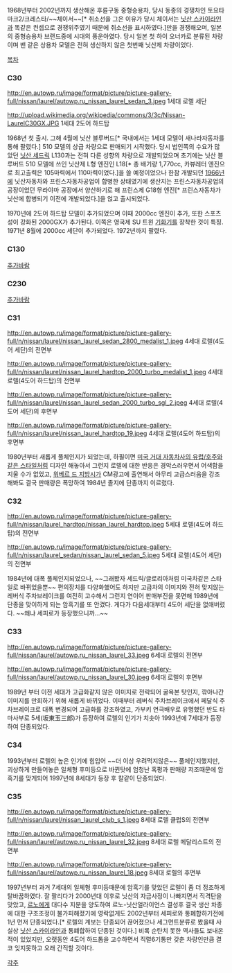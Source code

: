1968년부터 2002년까지 생산해온 후륜구동 중형승용차, 당시 동종의 경쟁차인 토요타 마크2/크레스타/~~체이서~~[* 취소선을 그은 이유가 당시 체이서는 [[닛산 스카이라인]]과 똑같은 컨셉으로 경쟁위주였기 때문에 취소선을 표시하였다.]만을 경쟁해오며, 일본의 중형승용차 브랜드중에 시대의 풍운아였다. 당시 일본 첫 하이 오너카로 분류된 차량이며 밴 같은 상용차 모델은 전혀 생산하지 않은 첫번째 닛산제 차량이었다.

[[목차]]

=== C30 ===
http://en.autowp.ru/image/format/picture/picture-gallery-full/nissan/laurel/autowp.ru_nissan_laurel_sedan_3.jpeg
1세대 로렐 세단

http://upload.wikimedia.org/wikipedia/commons/3/3c/Nissan-LaurelC30GX.JPG
1세대 2도어 하드탑

1968년 첫 출시. 그해 4월에 닛산 블루버드[* 국내에서는 1세대 모델이 새나라자동차를 통해 팔렸다.] 510 모델의 상급 차량으로 판매되기 시작했다. 당시 법인쪽의 수요가 많았던 [[닛산 세드릭]] L130과는 전혀 다른 성향의 차량으로 개발되었으며 초기에는 닛산 블루버드 510 모델에 쓰인 닛산제 L형 엔진인 L18[* 총 배기량 1,770cc, 카뷰레터 엔진으로 최고출력은 105마력에서 110마력이었다.]을 쓸 예정이었으나 한참 개발되던 [[1966년]]에 닛산자동차와 프린스자동차공업이 합병한 상태였기에 생산지는 프린스자동차공업의 공장이었던 무라야마 공장에서 양산하기로 해 프린스제 G18형 엔진[* 프린스자동차가 닛산에 합병되기 이전에 개발되었다.]을 얹고 출시되었다.

1970년에 2도어 하드탑 모델이 추가되었으며 이때 2000cc 엔진이 추가, 또한 스포츠성이 강화된 2000GX가 추가된다. 이쪽은 영국제 SU 트윈 [[기화기]]를 장착한 것이 특징. 1971년 8월에 2000cc 세단이 추가되었다. 1972년까지 팔렸다.

=== C130 ===
[[추가바람]]

=== C230 ===
[[추가바람]]

=== C31 ===
http://en.autowp.ru/image/format/picture/picture-gallery-full/n/nissan/laurel/nissan_laurel_sedan_2800_medalist_1.jpeg
4세대 로렐(4도어 세단)의 전면부

http://en.autowp.ru/image/format/picture/picture-gallery-full/n/nissan/laurel/nissan_laurel_hardtop_2000_turbo_medalist_1.jpeg
4세대 로렐(4도어 하드탑)의 전면부

http://en.autowp.ru/image/format/picture/picture-gallery-full/n/nissan/laurel/nissan_laurel_sedan_2000_turbo_sgl_2.jpeg
4세대 로렐(4도어 세단)의 후면부

http://en.autowp.ru/image/format/picture/picture-gallery-full/n/nissan/laurel/nissan_laurel_hardtop_19.jpeg
4세대 로렐(4도어 하드탑)의 후면부

1980년부터 새롭게 풀체인지가 되었는데, 하필이면 [[대우 로얄|미국 거대 자동차사의 유럽/호주와 같은 스타일]]처럼 디자인 해놓아서 그런지 로렐에 대한 반응은 경악스러우면서 어색함을 지울 수가 없었고, [[지방시|위베르 드 지방시]]가 CM광고에 출연해서 아무리 고급스러움을 강조해봐도 결국 판매량은 폭망하여 1984년 졸지에 단종까지 이르렀다.

=== C32 ===
http://en.autowp.ru/image/format/picture/picture-gallery-full/n/nissan/laurel_hardtop/nissan_laurel_hardtop.jpeg
5세대 로렐(4도어 하드탑)의 전면부

http://en.autowp.ru/image/format/picture/picture-gallery-full/n/nissan/laurel_sedan/nissan_laurel_sedan_5.jpeg
5세대 로렐(4도어 세단)의 전면부

1984년에 대폭 풀체인지되었으나, ~~그래봤자 세드릭/글로리아처럼 미국차같은 스타일로 바뀌었을뿐~~ 편의장치를 다양화했어도 하지만 고급차의 이미지와 전혀 맞지않는 레버식 주차브레이크를 여전히 고수해서 그런지 연이어 판매부진을 못면해 1989년에 단종을 맞이하게 되는 암흑기를 또 안겼다. 게다가 다음세대부터 4도어 세단을 없애버렸다. ~~왜냐 세피로가 등장했으니까...~~ 

=== C33 ===
http://en.autowp.ru/image/format/picture/picture-gallery-full/nissan/laurel/autowp.ru_nissan_laurel_33.jpeg
6세대 로렐의 전면부

http://en.autowp.ru/image/format/picture/picture-gallery-full/nissan/laurel/autowp.ru_nissan_laurel_30.jpeg
6세대 로렐의 후면부

1989년 부터 이전 세대가 고급화같지 않은 이미지로 전락되어 굴욕본 탓인지, 깎아나간 이미지를 만회하기 위해 새롭게 바뀌었다. 이때부터 레버식 주차브레이크에서 페달식 주차브레이크로 대폭 변경되어 고급화를 강조하였고, 가부키 연극배우로 유명했던 반도 타마사부로 5세(坂東玉三郎)가 등장하여 로렐의 인기가 치솟아 1993년에 7세대가 등장하여 단종되었다.    

=== C34 ===
1993년부터 로렐의 높은 인기에 힘입어 ~~더 이상 우려먹지않은~~ 풀체인지했지만, 괴상하게 만들어놓은 일체형 후미등으로 바뀐탓에 엄청난 혹평과 판매량 저조때문에 암흑기를 맞게되어 1997년에 8세대가 등장 후 칼같이 단종되었다.

=== C35 ===
http://en.autowp.ru/image/format/picture/picture-gallery-full/n/nissan/laurel/nissan_laurel_club_s_1.jpeg
8세대 로렐 클럽S의 전면부

http://en.autowp.ru/image/format/picture/picture-gallery-full/nissan/laurel/autowp.ru_nissan_laurel_32.jpeg
8세대 로렐 메달리스트의 전면부

http://en.autowp.ru/image/format/picture/picture-gallery-full/nissan/laurel/autowp.ru_nissan_laurel_18.jpeg
8세대 로렐의 후면부

1997년부터 과거 7세대의 일체형 후미등때문에 암흑기를 맞았던 로렐이 좀 더 정조하게 탈바꿈하였다. 잘 팔리다가 2000년대 이후로 닛산의 자금사정이 나빠지면서 직격탄을 맞았고, [[르노]]에게 대다수 지분을 양도하여 르노-닛산얼라이언스 결성후 결국 생산 차종에 대한 구조조정이 불가피해졌기에 영락없게도 2002년부터 세피로와 통폐합하기전에 1년 먼저 단종되었다.[* 로렐의 계보는 단종되어 끊어졌으나 세그먼트분류로 봤을때 사실상 [[스카이라인|닛산 스카이라인]]과 통폐합하여 단종된 것이다.] 
비록 순탄치 못한 역사들도 보내온 적이 있었지만, 오랫동안 4도어 하드톱을 고수하면서 직렬6기통만 갖춘 차량인만큼 결코 잊지못하고 오래 간직할 것이다.   

[[각주]]
